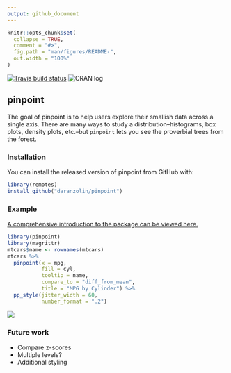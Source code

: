 ```yaml
---
output: github_document
---
```


<!-- README.md is generated from README.Rmd. Please edit that file -->

```r
knitr::opts_chunk$set(
  collapse = TRUE,
  comment = "#>",
  fig.path = "man/figures/README-",
  out.width = "100%"
)
```

[![Travis build status](https://travis-ci.org/daranzolin/pinpoint.svg?branch=master)](https://travis-ci.org/daranzolin/pinpoint)
![CRAN log](http://www.r-pkg.org/badges/version/pinpoint)

## pinpoint

The goal of pinpoint is to help users explore their smallish data across a single axis. There are many ways to study a distribution--histograms, box plots, density plots, etc.--but `pinpoint` lets you see the proverbial trees from the forest. 

### Installation

You can install the released version of pinpoint from GitHub with:

``` r
library(remotes)
install_github("daranzolin/pinpoint")
```

### Example

[A comprehensive introduction to the package can be viewed here.](http://rpubs.com/daranzolin/pinpoint_intro)

```r
library(pinpoint)
library(magrittr)
mtcars$name <- rownames(mtcars)
mtcars %>% 
  pinpoint(x = mpg, 
           fill = cyl, 
           tooltip = name,
           compare_to = "diff_from_mean",
           title = "MPG by Cylinder") %>% 
  pp_style(jitter_width = 60,
           number_format = ".2")
```

![](inst/example1.gif)

### Future work

* Compare z-scores
* Multiple levels?
* Additional styling
